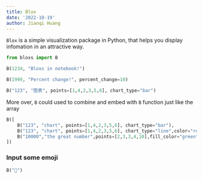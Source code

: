 ```yaml
---
title: Blox
date: '2022-10-19'
author: Jianqi Huang
---
```



`Blox` is a simple visualization package in Python, that helps you display infomation in an attractive way.


```python
from bloxs import B
```


```python
B(1234, "Bloxs in notebook!")
```




```python
B(1999, "Percent change!", percent_change=10)
```



```python
B("123", "图表", points=[1,4,2,3,5,6], chart_type="bar")
```


More over, `B` could used to combine and embed with `B` function just like the array


```python
B([
    B("123", "chart", points=[1,4,2,3,5,6], chart_type="bar"),
    B("123", "chart", points=[1,4,2,3,5,6], chart_type="line",color="red"),
    B("10000","the great number",points=[2,3,3,4,10],fill_color="green",border_color="green")
])
```

### Input some emoji


```python
B("🐛")
```


